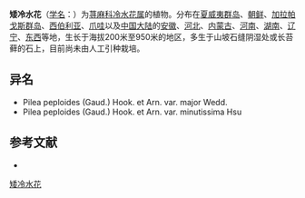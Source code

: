 {{Speciesbox
| name = 矮冷水花
| status = 
| status_system = 
| image =
| genus = Pilea
| species = peploides
| authority = (Gaudich.) Hook. et Arn.
| subdivision_ranks =[[变种|变种]]
| subdivision =
* 矮冷水花 ''P. p.'' var. ''peploides''
* [[齿叶矮冷水花|齿叶矮冷水花]] ''P. p.'' var. ''major''
}}

'''矮冷水花'''（[[学名|学名]]：{{lang|la|''Pilea peploides''}}）为[[荨麻科|荨麻科]][[冷水花属|冷水花属]]的植物。分布在[[夏威夷群岛|夏威夷群岛]]、[[朝鲜|朝鲜]]、[[加拉帕戈斯群岛|加拉帕戈斯群岛]]、[[西伯利亚|西伯利亚]]、[[爪哇|爪哇]]以及[[中国大陆|中国大陆]]的[[安徽|安徽]]、[[河北|河北]]、[[内蒙古|内蒙古]]、[[河南|河南]]、[[湖南|湖南]]、[[辽宁|辽宁]]、[[东西|东西]]等地，生长于海拔200米至950米的地区，多生于山坡石缝阴湿处或长苔藓的石上，目前尚未由人工引种栽培。

== 异名 ==
* Pilea peploides (Gaud.) Hook. et Arn. var. major Wedd.
* Pilea peploides (Gaud.) Hook. et Arn. var. minutissima Hsu

== 参考文献 ==
<div class="references-small">
* {{cite web| url =http://www.bioinfo.cn/db05/KmzwSpecies.php?action=view&id=23022| title =矮冷水花（原变种）| work =《中国高等植物数据库全库》| publisher =中国科学院微生物研究所| author =昆明植物研究所| accessdate =2009-02-25| deadurl =yes| archiveurl =https://web.archive.org/web/20160305043303/http://www.bioinfo.cn/db05/KmzwSpecies.php?action=view&id=23022| archivedate =2016-03-05}}
</div>
{{Taxonbar|from=Q7217303}}

[[Category:冷水花属|矮冷水花]]


{{植物小作品}}